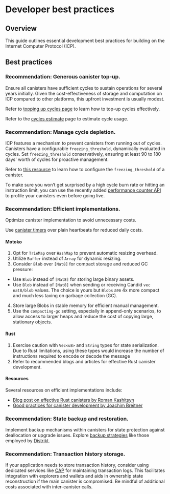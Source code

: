# Developer best practices 

## Overview

This guide outlines essential development best practices for building on the Internet Computer Protocol (ICP).

## Best practices

### Recommendation: Generous canister top-up.

Ensure all canisters have sufficient cycles to sustain operations for several years initially. Given the cost-effectiveness of storage and computation on ICP compared to other platforms, this upfront investment is usually modest.

Refer to [topping up cycles page](/docs/current/developer-docs/production/topping-up-canister) to learn how to top-up cycles effectively.

Refer to the [cycles estimate](/docs/current/gas-cost) page to estimate cycle usage. 

### Recommendation: Manage cycle depletion.

ICP features a mechanism to prevent canisters from running out of cycles. Canisters have a configurable `freezing_threshold`, dynamically evaluated in cycles. Set `freezing_threshold` conservatively, ensuring at least 90 to 180 days' worth of cycles for proactive management.

Refer to [this resource](/docs/current/developer-docs/production/topping-up-canister#managing-cycle-depletion-with-freezing-threshold) to learn how to configure the `freezing_threshold` of a canister. 

To make sure you won’t get surprised by a high cycle burn rate or hitting an instruction limit, you can use the recently added [performance counter API](https://internetcomputer.org/blog/features/async-performance-counter) to profile your canisters even before going live.

### Recommendation: Efficient implementations.

Optimize canister implementation to avoid unnecessary costs. 

Use [canister timers](/docs/current/developer-docs/backend/periodic-tasks) over plain heartbeats for reduced daily costs.

#### Motoko

1. Opt for `TrieMap` over `HashMap` to prevent automatic resizing overhead.
2. Utilize `Buffer` instead of `Array` for dynamic resizing.
3. Consider `Blob` over `[Nat8]` for compact storage and reduced GC pressure:

 * Use `Blob` instead of `[Nat8]` for storing large binary assets.
 * Use `Blob` instead of `[Nat8]` when sending or receiving Candid `vec nat8/blob` values. The choice is yours but `Blobs` are 4x more compact and much less taxing on garbage collection (GC).

4. Store large Blobs in stable memory for efficient manual management.
5. Use the `compacting-gc` setting, especially in append-only scenarios, to allow access to larger heaps and reduce the cost of copying large, stationary objects.

#### Rust 
1. Exercise caution with `Vec<u8>` and `String` types for state serialization. Due to Rust limitations, using these types would increase the number of instructions required to encode or decode the message
2. Refer to recommended blogs and articles for effective Rust canister development.

#### Resources

Several resources on efficient implementations include: 

- [Blog post on effective Rust canisters by Roman Kashitsyn](https://mmapped.blog/posts/01-effective-rust-canisters.html)
- [Good practices for canister development by Joachim Breitner](https://www.joachim-breitner.de/blog/788-How_to_audit_an_Internet_Computer_canister)

### Recommendation: State backup and restoration.

Implement backup mechanisms within canisters for state protection against deallocation or upgrade issues. Explore [backup strategies](https://forum.dfinity.org/t/backup-restore-function-for-a-canister/12849/3) like those employed by [Distrikt](https://distrikt.app/).

### Recommendation: Transaction history storage.

If your application needs to store transaction history, consider using dedicated services like [CAP](https://cap.ooo/) for maintaining transaction logs. This facilitates integration with explorers and wallets and aids in ownership state reconstruction if the main canister is compromised. Be mindful of additional costs associated with inter-canister calls.
